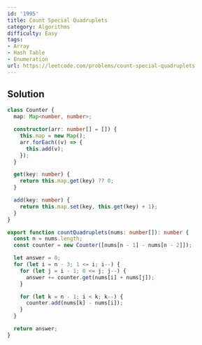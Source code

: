 ```yaml
---
id: '1995'
title: Count Special Quadruplets
category: Algorithms
difficulty: Easy
tags:
- Array
- Hash Table
- Enumeration
url: https://leetcode.com/problems/count-special-quadruplets
---
```


## Solution

```typescript filename="solution.ts" copy
class Counter {
  map: Map<number, number>;

  constructor(arr: number[] = []) {
    this.map = new Map();
    arr.forEach((v) => {
      this.add(v);
    });
  }

  get(key: number) {
    return this.map.get(key) ?? 0;
  }

  add(key: number) {
    return this.map.set(key, this.get(key) + 1);
  }
}

export function countQuadruplets(nums: number[]): number {
  const n = nums.length;
  const counter = new Counter([nums[n - 1] - nums[n - 2]]);

  let answer = 0;
  for (let i = n - 3; 1 <= i; i--) {
    for (let j = i - 1; 0 <= j; j--) {
      answer += counter.get(nums[i] + nums[j]);
    }

    for (let k = n - 1; i < k; k--) {
      counter.add(nums[k] - nums[i]);
    }
  }

  return answer;
}
```

